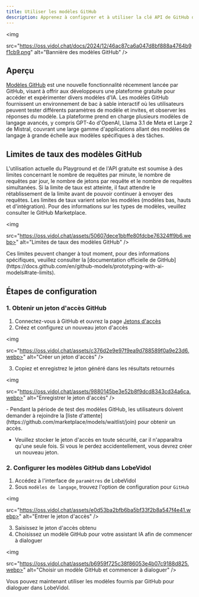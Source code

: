 ```yaml
---
title: Utiliser les modèles GitHub
description: Apprenez à configurer et à utiliser la clé API de GitHub dans LobeVidol pour commencer à dialoguer et interagir.
---
```


<img

src="https://oss.vidol.chat/docs/2024/12/46ac87ca6a047d8bf888a4764b9f1cb9.png"
alt="Bannière des modèles GitHub"
/>

## Aperçu

[Modèles GitHub](https://github.com/marketplace/models) est une nouvelle fonctionnalité récemment lancée par GitHub, visant à offrir aux développeurs une plateforme gratuite pour accéder et expérimenter divers modèles d'IA. Les modèles GitHub fournissent un environnement de bac à sable interactif où les utilisateurs peuvent tester différents paramètres de modèle et invites, et observer les réponses du modèle. La plateforme prend en charge plusieurs modèles de langage avancés, y compris GPT-4o d'OpenAI, Llama 3.1 de Meta et Large 2 de Mistral, couvrant une large gamme d'applications allant des modèles de langage à grande échelle aux modèles spécifiques à des tâches.

## Limites de taux des modèles GitHub

L'utilisation actuelle du Playground et de l'API gratuite est soumise à des limites concernant le nombre de requêtes par minute, le nombre de requêtes par jour, le nombre de jetons par requête et le nombre de requêtes simultanées. Si la limite de taux est atteinte, il faut attendre le rétablissement de la limite avant de pouvoir continuer à envoyer des requêtes. Les limites de taux varient selon les modèles (modèles bas, hauts et d'intégration). Pour des informations sur les types de modèles, veuillez consulter le GitHub Marketplace.

<img

src="https://oss.vidol.chat/assets/50607dece1bbffe80fdcbe76324ff9b6.webp>"
alt="Limites de taux des modèles GitHub"
/>

<Note>
  Ces limites peuvent changer à tout moment, pour des informations spécifiques, veuillez consulter la [documentation officielle de GitHub](https://docs.github.com/en/github-models/prototyping-with-ai-models#rate-limits).
</Note>

## Étapes de configuration

### 1. Obtenir un jeton d'accès GitHub

1. Connectez-vous à GitHub et ouvrez la page [Jetons d'accès](https://github.com/settings/tokens)
2. Créez et configurez un nouveau jeton d'accès

<img

src="https://oss.vidol.chat/assets/c376d2e9e97f9ea9d788589f0a9e23d6.webp>"
alt="Créer un jeton d'accès"
/>

3. Copiez et enregistrez le jeton généré dans les résultats retournés

<img

src="https://oss.vidol.chat/assets/9880145be3e52b8f9dcd8343cd34a6ca.webp>"
alt="Enregistrer le jeton d'accès"
/>

<Warning>
  - Pendant la période de test des modèles GitHub, les utilisateurs doivent demander à rejoindre la [liste d'attente](https://github.com/marketplace/models/waitlist/join) pour obtenir un accès.

- Veuillez stocker le jeton d'accès en toute sécurité, car il n'apparaîtra qu'une seule fois. Si vous le perdez accidentellement, vous devrez créer un nouveau jeton.
</Warning>

### 2. Configurer les modèles GitHub dans LobeVidol

1. Accédez à l'interface de `paramètres` de LobeVidol
2. Sous `modèles de langage`, trouvez l'option de configuration pour `GitHub`

<img

src="https://oss.vidol.chat/assets/e0d53ba2bfb6ba5bf33f2b8a547f4e41.webp>"
alt="Entrer le jeton d'accès"
/>

3. Saisissez le jeton d'accès obtenu
4. Choisissez un modèle GitHub pour votre assistant IA afin de commencer à dialoguer

<img

src="https://oss.vidol.chat/assets/b6959f725c38f86053e4b07c9188d825.webp>"
alt="Choisir un modèle GitHub et commencer à dialoguer"
/>

Vous pouvez maintenant utiliser les modèles fournis par GitHub pour dialoguer dans LobeVidol.

